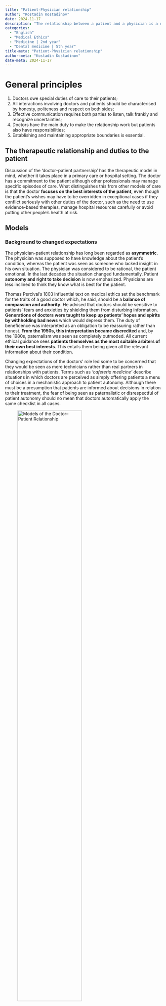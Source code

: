 ```yaml
---
title: "Patient-Physician relationship"
author: "Kostadin Kostadinov"
date: 2024-11-17
description: "The relationship between a patient and a physician is a unique one, as it involves the sharing of personal information and the discussion of sensitive topics. This material explores the importance of the patient-physician relationship and provides tips on how to build and maintain a strong relationship with your patients."
categories: 
  - "English"
  - "Medical Ethics"
  - "Medicine | 2nd year"
  - "Dental medicine | 5th year"
title-meta: "Patient-Physician relationship"
author-meta: "Kostadin Kostadinov"
date-meta: 2024-11-17
---
```


# General principles

1. Doctors owe special duties of care to their patients;
2. All interactions involving doctors and patients should be characterised by honesty, politeness and respect on both sides;
3. Effective communication requires both parties to listen, talk frankly and recognize uncertainties;
4. Doctors have the main duty to make the relationship work but patients also have responsibilities;
5. Establishing and maintaining appropriate boundaries is essential.

## The therapeutic relationship and duties to the patient

Discussion of the ‘doctor–patient partnership’ has the therapeutic model in mind, whether it takes place in a primary care or hospital setting. The doctor has a commitment to the patient although other professionals may manage specific episodes of care. What distinguishes this from other models of care is that the doctor **focuses on the best interests of the patient**, even though the patient’s wishes may have to be overridden in exceptional cases if they conflict seriously with other duties of the doctor, such as the need to use evidence-based therapies, manage hospital resources carefully or avoid putting other people’s health at risk.

## Models 

### Background to changed expectations

The physician-patient relationship has long been regarded as **asymmetric**. The physician was supposed to have knowledge about the patient's condition, whereas the patient was seen as someone who lacked insight in his own situation. The physician was considered to be rational, the patient emotional. In the last decades the situation changed fundamentally. Patient **autonomy and right to take decision** is now emphasized. Physicians are less inclined to think they know what is best for the patient.

Thomas Percival’s 1803 influential text on medical ethics set the benchmark for the traits of a good doctor which, he said, should be a **balance of compassion and authority**. He advised that doctors should be sensitive to patients’ fears and anxieties by shielding them from disturbing information. **Generations of doctors were taught to keep up patients’ hopes and spirits by withholding bad news** which would depress them. The duty of beneficence was interpreted as an obligation to be reassuring rather than honest. **From the 1950s, this interpretation became discredited** and, by the 1980s, paternalism was seen as completely outmoded. All current ethical guidance sees **patients themselves as the most suitable arbiters of their own best interests**. This entails them being given all the relevant information about their condition.

Changing expectations of the doctors’ role led some to be concerned that they would be seen as mere technicians rather than real partners in relationships with patients. Terms such as *‘cafeteria medicine’* describe situations in which doctors are perceived as simply offering patients a menu of choices in a mechanistic approach to patient autonomy. Although there must be a presumption that patients are informed about decisions in relation to their treatment, the fear of being seen as paternalistic or disrespectful of patient autonomy should no mean that doctors automatically apply the same checklist in all cases. 

![Models of the Doctor–Patient Relationship](images/04-models.png){width=70%}

### Paternalism

The concept of paternalism originated in the 1880s, with its fundamental idea being the "principle and practice of paternal administration, government by a father." Drawing an analogy with a father, paternalism assumes two aspects of the paternal role: the father acting benevolently in line with his understanding of his children's interests and making decisions about their well-being instead of letting them decide. In healthcare relationships, this analogy extends further, asserting that professionals, with their superior training and knowledge, hold an authoritative position to determine the patient's best interests. Hence, the central principle in this model is **beneficence**.

Paternalism always entails some form of **interference or refusal** to comply with an individual's preferences regarding their well-being. Paternalistic actions often **involve force, coercion, deception, lying, manipulation of information, or withholding information**. Various forms of paternalism exist:

1. Strong paternalism implies that the patient is **competent to give consent, but the doctor does not afford them the opportunity, withholding sufficient information**.
2. Weak paternalism indicates that the patient **is unable to comprehend** the provided information due to factors like youth, mental illness, or incapacity.

Contemporary ethics generally rejects strong paternalism, except in rare instances like **mandatory treatment for certain infectious diseases with quarantine measures or obligatory tests in specific professions**. Antipaternalists argue that strong paternalistic intervention cannot be justified as it violates individual rights and excessively restricts free choice. On the other hand, weak paternalism finds justification in **emergency situations or when the patient cannot make decisions due to pain, stress, unconsciousness, or shock**. It is deemed acceptable for young children, very old patients, and mentally ill patients, especially in emergency situations where there's no time for surrogate decision-making. In these cases, the prevention of harm or the provision of benefits usually outweighs the loss of independence, given the person's limited ability to make autonomous choices.

There are also distinctions between **active** and **passive** paternalism. 

1. Active paternalism occurs when a patient prefers **non-intervention**
2. Passive paternalism involves a **professional's refusal to carry out a patient's positive preferences** for paternalistic reasons. 

Passive paternalism is generally more justifiable than active paternalism, as physicians are not morally obligated to satisfy a patient's desires if they conflict with accepted medical standards or the physician's conscience.

### Informative model

The model is sometimes referred to as the scientific engineering or consumer model. In this approach, the goal of the interaction between the physician and patient is **for the physician to furnish the patient with all pertinent information**. The patient, in turn, selects the **medical interventions they desire, which is carried out the by the doctor**. In this context, the physician educates the patient about their disease state, potential diagnostic and therapeutic options, the risks and benefits associated with these interventions, and any uncertainties in knowledge. 

The informative model presupposes a **distinct separation between facts and values**. The patient's values are assumed to be well-defined and known; what the patient lacks is factual information. The physician's duty is to provide all available facts, with the patient's values determining the course of treatment. **There is no room for the physician's values**, or judgment. In the informative model, the physician functions as a **conveyor of technical expertise**, offering the patient the means to exert control. The concept of patient autonomy in this model **revolves around the patient's control over medical decision-making**.

In its most extremes form of this model, physicians are viewed as the services or commodities they provide—essentially, mere products. Consequently, the doctor-patient relationship in this model is highly asymmetrical, differing significantly from the partnership model and, in some aspects, can be seen as the complete opposite of the paternalist model. Analee and Thomas Beisecker succinctly encapsulate the consumer metaphor in the doctor-patient relationship with the following points: *"Consumerism focuses on rights; consumerism assumes the doctor is self-centered; consumerism replaces trust with accountability; consumerism presumes that the patient’s health care values dominate; consumerism may require third-party supervision."* **The underlying assumption of the consumer model is that the interests of the physician and the patient diverge, and the sole person genuinely concerned about the patient's health is the patient**. Crucially, in this context, the specific distribution of power lies in the hands of the patient: "In a consumerist relationship, the seller has no particular authority; power rests in the buyer who can make the decisions to buy or not to buy as he or she sees fit."

### Interpretive model

This model closely follows the informative model but provides a **greater role for the doctor** to assist the patient in understanding her values and interests, and the possible impact of different interventions in these terms. **The doctor acts as an advisor to help the patient “elucidate and make coherent”** their values but does not pass judgement on these values or attempt to prioritize them on behalf of the patient. The ultimate choice of intervention **still rests with the patient in the interpretive model**, but the doctor plays a more active role in shaping this choice. Similar to the informative physician, the interpretive physician **imparts information about the nature of the condition and the potential risks and benefits of interventions**. However, the interpretive physician goes beyond this by helping the patient articulate and comprehend their values, aiding in determining which medical interventions best reflect those values. 

In the interpretive model, the patient's values are not necessarily **fixed and may not be fully understood by the patient**. They might be unclear, in flux, or conflicting in specific situations. In extreme cases, the physician may view the patient's life as a narrative whole, specifying the patient's values and their priority, and then identifying tests and treatments that align with these values. Importantly, the physician **does not dictate to the patient**. 


### Deliberative model

In the deliberative model, the goal of the physician-patient interaction is to assist the patient in determining and selecting the most appropriate health-related values that can be actualized in the clinical context. The physician accomplishes this by providing information about the patient's clinical situation and helping to clarify the types of values inherent in the available options. **The physician's objectives extend to suggesting why certain health-related values are more commendable and should be pursued**. 

This model closely follows the interpretive model but gives the doctor a greater role in judging and prioritizing patient values.** It is the doctor’s role to **“elucidate the types of values embodied in the available options, suggesting why certain health-related values are more worthy and should be aspired to.”**. **The aim of the deliberation is moral persuasion**, but **not coercion**, with the patient ultimately deciding on the appropriate validity and priority of these values in their life. Whereas the doctor is an advisor or counsellor in the interpretive model, in the deliberative model they serve as **“a teacher or friend, engaging the patient in dialogue on what course of action would be best.”** The doctor indicates both what the patient could do and, in the context of their understanding of the patient’s life and values, what he thinks the patient should do in terms of choice of intervention. **The final decision still remains with the patient but is subject to greater persuasion and normative argumentation on the part of the doctor**. This model conceives of patient autonomy as a tool for moral self-development; *“the patient is empowered not simply to follow unexamined preferences or examined values, but to consider, through dialogue, alternative health-related values, their worthiness, and their implications for treatment.”*

## Truth telling by doctors

It is never easy to deliver or receive bad news, particularly when no cure is available and there is little that the patient or health team can do to alter the situation. The doctor’s role is to ensure that decision making is returned as much as possible to the patient, rather than pre-empting the choice. Although in the past, doctors often fudged the issue because they feared that the truth might result in lost hopes, sadness, suffering and grief, patients now expect honest answers and support for the anxieties that may flow from them. They should be supported in dealing with the additional anxiety sometimes created by greater knowledge. They have their own goals and need as accurate information as possible about what is achievable. The clinical limitations need to be discussed but doctors also need to be open about any other factors that are likely to affect treatment decisions or their timing. 

### Breaking Bad News

#### What Is Bad News?

One defines bad news as **"any news that drastically and negatively alters the patient's view of her or his future"**. Bad news is stereotypically associated with a terminal diagnosis, but family physicians encounter many situations that involve imparting bad news; for example, a pregnant woman's ultrasound verifies a fetal demise, a middle-aged woman's magnetic resonance imaging scan confirms the clinical suspicion of multiple sclerosis, or an adolescent's polydipsia and weight loss prove to be the onset of diabetes.

#### Why Is Breaking Bad News So Difficult?

There are many reasons why physicians have difficulty breaking bad news. A common concern is **how the news will affect the patient**, and this is often used to justify withholding bad news. Hippocrates advised *“concealing most things from the patient while you are attending to him. Give necessary orders with cheerfulness and serenity…revealing nothing of the patient's future or present condition. For many patients…have taken a turn for the worse…by forecast of what is to come.”*

#### How Should Bad News Be Delivered?

##### Rabow and McPhee **ABCDE** model

1. A *Advance preparation*

- Familiarize yourself with the relevant **clinical information**. Ideally, have the patient's chart or pertinent laboratory data on hand during the conversation. 
- Be prepared to provide at least **basic information about prognosis and treatment options**. 
- Arrange for adequate **time in a private**, comfortable location. Instruct office or hospital staff that there should be no interruptions. Turn your pager to silent mode or leave it with a colleague. 
- Mentally **rehearse how you will deliver the news**. You may wish to practice out loud, as you would prepare for public speaking. **Script specific words and phrases to use or avoid**. 
- If you have limited experience delivering bad news, consider observing a more experienced colleague or role play a variety of scenarios with colleagues before actually being faced with the situation. Prepare emotionally.

2. B *Build a therapeutic environment/relationship*

- Determine the **patient's preferences** for what and how much **they want to know**. 
- When possible, **have family members** or other supportive persons present. This should be at the patient's discretion. If bad news is anticipated, ask in advance **who they would like present and how they would like the others to be involved**. 
- Introduce yourself to everyone present and ask for names and relationships to the patient. **Foreshadow the bad news**, “I'm sorry, but I have bad news.” 
- Use **touch where appropriate**. Some patients or family members will prefer not to be touched. Be sensitive to cultural differences and personal preference. 
- Avoid inappropriate humor or flippant comments; depending on your relationship with the patient, some discreet humor may be appropriate. Assure the patient you will be available. 
- **Schedule follow-up meetings** and make appropriate arrangements with your office. Advise appropriate staff and colleagues of the situation.

3. C *Communicate well*

- Ask what the patient or family already knows and understands. One source advises, *“Before you tell, ask…*. Find out the patient's expectations before you give the information.” Speak frankly **but compassionately**. 
- **Avoid euphemisms and medical jargon**. Use the words cancer or death. 
- Allow silence and tears, and avoid the urge to talk to overcome your own discomfort. Proceed at the patient's pace. Have the patient tell you his or her understanding of what you have said. Encourage questions. 
- At subsequent visits, ask the patient if he or she understands, and use **repetition and corrections** as needed. Be aware that the patient will not retain much of what is said after the initial bad news. 
- Write things down, use sketches or diagrams, and repeat key information. **At the conclusion of each visit, summarize and make follow-up plans.**

4. D *Deal with the patient and family reactions*

- Assess and respond to emotional reactions. 
- **Be aware of cognitive coping strategies** (e.g., denial, blame, intellectualization, disbelief, acceptance). 
- Be attuned to **body language**. 
- With subsequent visits, monitor the patient's **emotional status**, assessing for despondency or suicidal ideations. 
- Be empathetic; it is appropriate to say *“I'm sorry” or “I don't know.”* Crying may be appropriate, but be **reflective**—are your tears from empathy with your patient or are they a reflection of your own personal issues? 
- Do not argue with or criticize colleagues; avoid defensiveness regarding your, or a colleague's, medical care.

5. E *Encourage and validate emotions*

- Offer **realistic hope**. Even if a cure is not realistic, offer hope and encouragement about what options are available. Discuss treatment options at the outset, and arrange follow-up meetings for decision making. 
- Explore what the news means to the patient. Inquire about the patient's **emotional and spiritual needs** and what support systems they have in place. 
- Offer referrals as needed. Use interdisciplinary services to enhance patient care (e.g., hospice), but **avoid using these as a means of disengaging from the relationship**. 
- Attend to your own needs during and following the delivery of bad news. Issues of counter-transference may arise, triggering poorly understood but powerful feelings. A formal or informal debriefing session with involved house staff, office or hospital personnel may be appropriate to review the medical management and their feelings.

##### The **SPIKES** Protocol

The acronym SPIKES, stands for Setting up, Perception, Invitation, Knowledge, Emotions with Empathy, and Strategy or Summary. This approach was designed by Walter Baile and colleagues at the University of Texas MD Anderson Cancer Center in Houston TX, and is designed to help healthcare professionals to accomplish the following while breaking bad news:

1. *Setting Up*

The first step of the SPIKES protocol is setting up the interview. Setting the stage for optimal communication by **preparing what to say prior to the conversation** is essential to successful communication. In this steps setting the room environment where the discussion will take place also is important. 

2. *Perception*

The patient’s perception of the news to be shared will determine how the news is conveyed to the patient. Empathic communication skills will help **the doctor explore the patient and family’s perception of illness or events to date in a disease trajectory**. The patient’s response to the doctor’s questioning will help guide the manner and detail by which the details will be conveyed. Additionally, the physician can interpret if the patient is engaging in any variation of illness denial such as wishful thinking, omission of the essential but unfavorable medical details of the illness, or unrealistic expectations of treatment.

3. *Invitation*

The permission to have information shared is granted by the patient or family. Once an inquiry has been made as to the extent of understanding and the context in which the information fits, **the doctor can then ask for permission to share the current news**. Using what the patient has shared about their understanding of the illness and the context in which testing has been done, the doctor then asks permission to share the current information.

4. *Knowledge*

To “Fire a Warning Shot” and warn the patient and family that the incoming news is not good. Beginning a discussion with phrases such as: *“Unfortunately I have some bad news to tell you,”* or *“I am sorry to tell you,”* or *“Things are not going in the direction we had hoped”* allows the patient and family to emotionally brace themselves for the information to follow. **These statements of warning also establish the doctor as a patient advocate.**

The sharing of bad news must be presented **based on the assessed level of patient’s understanding**, compliance, and wishes for disclosure. Instead of using technical language, showing patients concrete examples of trends in lab work or radiology can make an abstract concept clearer. The actual sharing of the bad news should be done slowly so that the patient and family understand. Choosing words carefully is particularly important if the news indicates a very poor prognosis. In situations involving cancer, patients report that the most **important component of the process of breaking bad news is the content itself**, specifically the expertise and the specific detail that is provided during the conversation. This demands that the doctor be well prepared for the informational needs of the patient and family.

5. *Empathy*

Patients will have a wide range of emotional reactions as they respond to the bad news delivered to them. The **emotional response may range from silence to dramatic crying and sobbing**. This creates a potentially awkward situation for the doctor, but this sense of awkwardness can be diminished through engaging in empathetic communication. Although the entire conversation and time spent interacting with the patient involves empathetic communication, an appropriate and kind response to the emotion demonstrated when the patient hears bad news is critically important. The doctor should show an understanding of the patient’s emotion and demonstrate empathy and respect in the face of a difficult situation.

6. *Strategizing for the future*

The last step in the SPIKES Protocol, will be to establish that patients have a clear plan for the future. Preparatory information is important in order to decrease distress, regardless of illness stage. One of the best ways to prepare a patient for participation in treatment decisions is to ensure that he or she understands the information that has been provided. Before discussing a treatment plan, it is important to ask your patient if they are ready for such a discussion. Frequent clarification during the discussion of the treatment plan will help the doctor establish the patient’s understanding and likelihood of following through with the plan.

## Gifts from patients

Small gifts from patients of nominal or modest value are acceptable on the part of the physician. This is provided that there is no expectation of a different form of therapy or a higher level of care based on the gift. You can accept a cake at Christmas, a balloon on your birthday, or other tokens of esteem, but not if the patient expects an extra, or different prescription for something, in exchange for the gift. The rules on gifts from patients are far less rigorous, precise, or clear than the rules on gifts from the pharmaceutical industry. There is an automatic presumption that gifts from industry always carry an influence toward a product, service, or prescribing practice. Gifts from industry are viewed differently because there can be no other intention behind them except to buy influence and alter behavior. There is no such automatic presumption on the part of gifts received from patients.

## Sexual relationships with patients

Sexual contact between a physician and a patient is always inappropriate. It is unclear if there can ever be a completely acceptable, ethical way to alter the physician/patient relationship so that sexual contact is acceptable. At the very least, the physician and patient must mutually agree to end the formal professional relationship of a doctor and a patient. It is not clear how much time must elapse between the ending of the professional doctor/ patient relationship and the beginning of a personal relationship. The recommendation for psychiatrists is somewhat unique. The American Psychiatric Association guidelines specifically state that there can never be a sexual or personally intimate private relationship between doctor and patient even after the professional relationship has ended. In other words, a psychiatrist should not have sexual contact even with former patients. These guidelines apply no matter who initiates the relationship. In other words, it is not more acceptable for a doctor and patient to have sexual relations if the patient initiates the sexual relationship rather than the physician. These guidelines also take no account of gender or sexual orientation. It is always ethically unacceptable to have a sexual relationship between a psychiatrist and either a current or a former patient. It is ethically unacceptable for a physician of any kind to have a sexual relationship with a current patient.

# Clinical cases


## Case 1

You are a resident in the emergency department. An irate parent comes to you furious because the social worker has been asking him about striking his child. The child is a 5-year-old boy who has been in the emergency department four times this year with several episodes of trauma that did not seem related. Today, the child is brought in with a child complaint of slipping into a hot bathtub with a bum wound on his legs. The parent threatens to sue you and says How dare you think that about me? I love my son!

## Case 2

You are working at the desk in your hospital when another employee of the hospital asks for information about a patient who was admitted last night with a pulmonary embolus secondary to cancer. You know the details of the case. The person requesting the information states that he is a close friend and co-worker of your patient. He shows you proper identification proving he really is a co-worker of your patient who also works in the hospital. 

## Case 3

You are a psychiatrist in session with a patient who tells you he thinks his boss at work is persecuting him. The patient has had mild schizophrenia. The patient asks you if you can keep a secret and then tells you that he is planning to kill his boss “when the time is right.” You say, “Of course, everything you tell me during the session will always be confidential” 

## Case 4

A 38-year-old bus driver is seen in clinic for fever, cough, and sputum with an apical infiltrate as well as sputum positive for acid-fast bacilli. The patient is unwilling to take tuberculosis (TB) medications consistently and his sputum remains positive for TB. Directly observed therapy while in his home has failed. You continue to cajole, discuss, encourage, threaten, educate, advise, and beg him to take the medications but he refuses. 

## Case 5

42-yars-old man with leukemia repeatedly refuses chemotherapy. He loses consciousness and his mother begs you to give the chemotherapy. What should you tell her?

## Case 6

A surgeon is consulted to place a central line. He is very rude and arrogant and speaks harshly to the patient. The patient signs consent after being informed of the complications and alternatives in management. A pneumothorax occurs and the patient is infuriated that this “high-handed bastard” hurt him. He files suit against the surgeon for malpractice. What will be the most likely out- come of the suit?

## Case 7

A patient with diabetes has osteomyelitis on an X ray of his foot. The physician does not perform a bone biopsy and gives the patient oral cefadroxyl for six weeks. After therapy is over, the osteomyelitis has completely resolved. The patient sees some literature on the Internet several months later conclusively showing that a bone biopsy is an indispensable part of osteomyelitis care to determine an organism and its sensitivities. In addition, he sees that intravenous therapy is the standard of care. He files suit against the physician. What will be the most likely outcome?

## Case 8

A patient with diabetes lives in a small town with only one endocrinologist. The endocrinologist has a full practice and is not accepting new patients. The patient has very bad diabetes and has a very complex regimen that her family practitioner insists is beyond the scope of his understanding. The patient shows up in the office and insists to the office manager that she be accepted. What should be done?

## Case 9

James is an young doctor, 3 months into his job. He has just finished a 12-hour on-call night shift when he decides to go to his local supermarket to pick up some groceries on his way home. Whilst there, he hears someone shout for help. He rushes over to find a body lying on the floor. It appears that the person has fainted and hit their head on the floor, causing a significant head wound. James introduces himself as a doctor and applies pressure to the site of bleeding to stem blood flow, having checked that the patient was breathing. He asks for an ambulance to be called. James continues to monitor the patient’s breathing whilst applying pressure to the head wound. After a short while, an ambulance arrives and the paramedics take over. The supermarket manager takes down James’ details and asks for a description of what happened. The next day, James arrives at work and recounts the story to a colleague. His colleague expressed his concern at James’ actions, saying that he could get sued. Several days later, two letters arrive for James in the post. He becomes slightly anxious after hearing what his colleague had said about legal action. He opens the letters; one is from the supermarket manager and the other is from the patient. They both expressed their gratitude for his actions. 

Questions

- What is a Good Samaritan act?
- Is there a legal duty to perform a Good Samaritan act?
- What standard of care would the doctor be held to in a court of law?
- Is there an ethical and professional duty to act as a Good Samaritan?

## Case 10

It is Friday night and you have almost finished admitting your patient. You are just waiting for his blood test results. The locum doctor taking over your shift is running late, and you are getting a bit stressed as you have a train to catch back to London so that you can make it home in time for your cousin’s birthday party. Just as you are about to leave your bleep goes off. A nurse informs you that one of your patients, Eric, is having some chest pain. He was admitted 2 days ago with pneumonia and you suspect that the pain is related to the infection. You ask the nurse to do a set of observations and an electrocardiogram (ECG) and say you will ask the doctor taking over to assess him. You then receive an incoming call. It is your cousin, who is very drunk and urging you to hurry up as you are missing out on all the fun. You tell her you are on your way. The locum arrives 20 minutes later and you rush off straight away. Later that night you remember that you completely forgot to hand over the patient who was having chest pain. You decide to ring the hospital and find that he is now a patient on the coronary care unit, having had a massive heart attack.

Questions

- Who has a duty of care to this patient?
- Did you, as the young doctor who received the call, have a duty of care to a patient you have not seen since the onset of new symptoms?
- Should hospitals have systems in place to ensure that ill patients are handed over to night staff?

## Case 11

Ben is a 48-year-old man with terminal metastatic melanoma. Originally diagnosed 3 years ago, the cancer has spread despite all treatments, including surgical resection, chemotherapy and radiotherapy. He is angry at having terminal cancer and has been verbally abusive to numerous staff members, face to face, on the telephone and via email, and including senior consultants, junior doctors, specialist cancer nurses and ward nurses. Ben has made several formal complaints against the hospital, in addition to his local District Nursing service and community palliative care team. He has, however, maintained strong and friendly relationships with a few oncology team members and his own GP. Ben has had his care transferred from another hospital and between oncologists at his current hospital due to recurrent breakdowns in relationships with his doctors and nurses due to his behaviour. Ben attends the emergency department at 2 a.m. with uncontrolled pain. The emergency department doctors have referred him to oncology as he is a cancer patient and have refused to see him. You are the junior oncology doctor working overnight in the hospital. After politely introducing yourself and appropriately commenting on the difficulties you are aware he is facing from his disease, Ben tells you aggressively to stop being condescending, swears at you and makes a derogatory comment about your physical appearance. He demands to see a senior oncology team member who he says knows his case and he has a good relationship with. You are the only oncology doctor available to see the patient for the next 7 hours when the shift changes.

Questions

- Does a doctor’s duty extend to treating patients who are aggressive and verbally abusive?
- Does it make a difference if the behaviour is as a result of the patient reacting badly to their condition or illness?
- What if there is no one else able to take over care?

## Case 12

Nora, a frail 82 year old lady with advanced lung cancer, is brought to A&E late at night by ambulance. Her husband, her main carer, was admitted yesterday with pneumonia. He mentioned to staff that his wife was at home alone and was concerned she might not be managing without him. After she failed to answer the staff’s phone calls, an ambulance was dispatched, and she was found in her chair, dehydrated and unable to mobilise. Since her husband’s admission she had been too weak and breathless to get up, and had been unable to get herself anything to eat or drink. Fortunately her test results are normal and the A&E doctor suggests she stays overnight so a carer can be arranged the following morning. The doctor explains to Nora they are concerned that if she goes home she may become dehydrated or have a fall. Nora is adamant she wants to go home, stating that she is fine, would rather sleep in her own bed, and will take a sandwich from A&E for supper. She starts getting up and making her way towards the door. She has no history of mental health problems.

Questions

- How should doctors approach patients who make decisions they consider unwise?
- What issues arise from the complex interplay between health and social care, particularly during out of hours?

## Case 13

An 18-month-old girl, Lilly, presents to A&E with vomiting. She is well known to the paediatric department for vomiting and poor feeding. She was born at 29 weeks’ gestation and was very ill as a neonate. She spent the next 4 months in hospital with various infections and difficulty tolerating feeds. Since coming home, her mother struggled to feed Lilly and ensure she put on weight. Her mother coped as well as she could but had to give up her job as an office manager, as she felt no one else could spend the time Lilly needed to feed. Lilly’s mother also has to look after her 3-year-old son, who is healthy. Lilly has no defined diagnosis and this makes managing her condition difficult. Her mother has consulted a number of different hospitals in a desperate attempt to help her daughter. Each hospital performed the same tests and came to the same conclusion – that Lilly was malnourished but no firm diagnosis could be made. At presentation, Lilly looks thin and small. Her mother says Lilly has not been able to keep anything down for days because she has been coughing. You think she looks a little dehydrated but otherwise not too bad. Her chest is clear. You ask for a chest X-ray to rule out a chest infection. The radiologist later alerts you to the multiple rib fractures of differing ages. He also tells you the bones look osteopenic, consistent with chronic metabolic bone disease. You discuss the case with your consultant, who is not convinced of any child abuse. He asks you to focus on making the child better and ready for discharge.

Questions

- What are your legal obligations in this case?
- How would you proceed?
- Do you have any ethical obligations to Lilly’s mother?

## Case 14

Since you graduated from medical school you have been bombarded with people asking you about their possible medical problems. When you went home for a weekend to escape from the hospital, your brother-in-law asks you to give him some advice on his hayfever. You felt able to do this so you made some suggestions. Your aunt then asked you about her arthritis and whether you could prescribe her some extra pain relief. Later that day your grandparents come to visit. Your grandma confides in you that she is worried about the number of times your grandpa is getting up to go to the toilet in the night. She wants some reassurance that this is normal.

Questions

- What should a doctor do when a friend or relative asks for medical advice?
- Can a doctor write a prescription for a friend?
